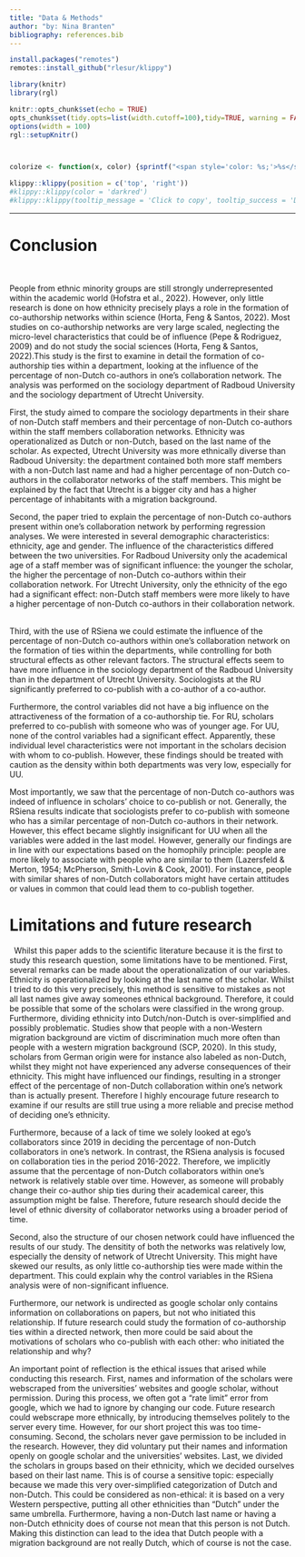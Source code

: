 ```yaml
---
title: "Data & Methods"
author: "by: Nina Branten"
bibliography: references.bib
---
```




```r
install.packages("remotes")
remotes::install_github("rlesur/klippy")
``` 

```r
library(knitr)
library(rgl)

knitr::opts_chunk$set(echo = TRUE)
opts_chunk$set(tidy.opts=list(width.cutoff=100),tidy=TRUE, warning = FALSE, message = FALSE,comment = "#>", cache=TRUE, class.source=c("test"), class.output=c("test2"))
options(width = 100)
rgl::setupKnitr()



colorize <- function(x, color) {sprintf("<span style='color: %s;'>%s</span>", color, x) }

```

```r
klippy::klippy(position = c('top', 'right'))
#klippy::klippy(color = 'darkred')
#klippy::klippy(tooltip_message = 'Click to copy', tooltip_success = 'Done')
```

---

# Conclusion
&nbsp;

People from ethnic minority groups are still strongly underrepresented within the academic world (Hofstra et al., 2022). However, only little research is done on how ethnicity precisely plays a role in the formation of co-authorship networks within science (Horta, Feng & Santos, 2022). Most studies on co-authorship networks are very large scaled, neglecting the micro-level characteristics that could be of influence (Pepe & Rodriguez, 2009) and do not study the social sciences (Horta, Feng & Santos, 2022).This study is the first to examine in detail the formation of co-authorship ties within a department, looking at the influence of the percentage of non-Dutch co-authors in one's collaboration network. The analysis was performed on the sociology department of Radboud University and the sociology department of Utrecht University.
&nbsp;

First, the study aimed to compare the sociology departments in their share of non-Dutch staff members and their percentage of non-Dutch co-authors within the staff members collaboration networks. Ethnicity was operationalized as Dutch or non-Dutch, based on the last name of the scholar. As expected, Utrecht University was more ethnically diverse than Radboud University: the department contained both more staff members with a non-Dutch last name and had a higher percentage of non-Dutch co-authors in the collaborator networks of the staff members. This might be explained by the fact that Utrecht is a bigger city and has a higher percentage of inhabitants with a migration background.
&nbsp;

Second, the paper tried to explain the percentage of non-Dutch co-authors present within one's collaboration network by performing regression analyses. We were interested in several demographic characteristics: ethnicity, age and gender. The influence of the characteristics differed between the two universities. For Radboud University only the academical age of a staff member was of significant influence: the younger the scholar, the higher the percentage of non-Dutch co-authors within their collaboration network. For Utrecht University, only the ethnicity of the ego had a significant effect: non-Dutch staff members were more likely to have a higher percentage of non-Dutch co-authors in their collaboration network.
&nbsp;

Third, with the use of RSiena we could estimate the influence of the percentage of non-Dutch co-authors within one's collaboration network on the formation of ties within the departments, while controlling for both structural effects as other relevant factors. The structural effects seem to have more influence in the sociology department of the Radboud University than in the department of Utrecht University. Sociologists at the RU significantly preferred to co-publish with a co-author of a co-author. 
&nbsp;

Furthermore, the control variables did not have a big influence on the attractiveness of the formation of a co-authorship tie. For RU, scholars preferred to co-publish with someone who was of younger age. For UU, none of the control variables had a significant effect. Apparently, these individual level characteristics were not important in the scholars decision with whom to co-publish. However, these findings should be treated with caution as the density within both departments was very low, especially for UU.
&nbsp;

Most importantly, we saw that the percentage of non-Dutch co-authors was indeed of influence in scholars' choice to co-publish or not. Generally, the RSiena results indicate that sociologists prefer to co-publish with someone who has a similar percentage of non-Dutch co-authors in their network. However, this effect became slightly insignificant for UU when all the variables were added in the last model.
However, generally our findings are in line with our expectations based on the homophily principle: people are more likely to associate with people who are similar to them (Lazersfeld & Merton, 1954; McPherson, Smith-Lovin & Cook, 2001). For instance, people with similar shares of non-Dutch collaborators might have certain attitudes or values in common that could lead them to co-publish together.
&nbsp;

# Limitations and future research
&nbsp;
Whilst this paper adds to the scientific literature because it is the first to study this research question, some limitations have to be mentioned. First, several remarks can be made about the operationalization of our variables. Ethnicity is operationalized by looking at the last name of the scholar. Whilst I tried to do this very precisely, this method is sensitive to mistakes as not all last names give away someones ethnical background. Therefore, it could be possible that some of the scholars were classified in the wrong group. Furthermore, dividing ethnicity into Dutch/non-Dutch is over-simplified and possibly problematic. Studies show that people with a non-Western migration background are victim of discrimination much more often than people with a western migration background (SCP, 2020). In this study, scholars from German origin were for instance also labeled as non-Dutch, whilst they might not have experienced any adverse consequences of their ethnicity. This might have influenced our findings, resulting in a stronger effect of the percentage of non-Dutch collaboration within one's network than is actually present. Therefore I highly encourage future research to examine if our results are still true using a more reliable and precise method of deciding one's ethnicity.
&nbsp;

Furthermore, because of a lack of time we solely looked at ego's collaborators since 2019 in deciding the percentage of non-Dutch collaborators in one's network. In contrast, the RSiena analysis is focused on collaboration ties in the period 2016-2022. Therefore, we implicitly assume that the percentage of non-Dutch collaborators within one's network is relatively stable over time. However, as someone will probably change their co-author ship ties during their academical career, this assumption might be false. Therefore, future research should decide the level of ethnic diversity of collaborator networks using a broader period of time.
&nbsp;

Second, also the structure of our chosen network could have influenced the results of our study. The densitity of both the networks was relatively low, especially the density of network of Utrecht University. This might have skewed our results, as only little co-authorship ties were made within the department. This could explain why the control variables in the RSiena analysis were of non-significant influence.
&nbsp;

Furthermore, our network is undirected as google scholar only contains information on collaborations on papers, but not who initiated this relationship. If future research could study the formation of co-authorship ties within a directed network, then more could be said about the motivations of scholars who co-publish with each other: who initiated the relationship and why?
&nbsp;

An important point of reflection is the ethical issues that arised while conducting this research. First, names and information of the scholars were webscraped from the universities' websites and google scholar, without permission. During this process, we often got a "rate limit" error from google, which we had to ignore by changing our code. Future research could webscrape more ethnically, by introducing themselves politely to the server every time. However, for our short project this was too time-consuming. Second, the scholars never gave permission to be included in the research. However, they did voluntary put their names and information openly on google scholar and the universities' websites. Last, we divided the scholars in groups based on their ethnicity, which we decided ourselves based on their last name. This is of course a sensitive topic: especially because we made this very over-simplified categorization of Dutch and non-Dutch. This could be considered as non-ethical: it is based on a very Western perspective, putting all other ethnicities than "Dutch" under the same umbrella. Furthermore, having a non-Dutch last name or having a non-Dutch ethnicity does of course not mean that this person is not Dutch. Making this distinction can lead to the idea that Dutch people with a migration background are not really Dutch, which of course is not the case.


